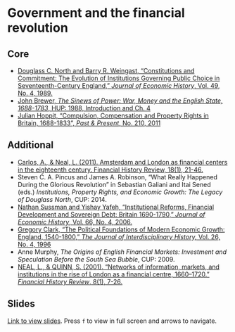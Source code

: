 # Government and the financial revolution

## Core

+ [Douglass C. North and Barry R. Weingast, "Constitutions and Commitment: The Evolution of Institutions Governing Public Choice in Seventeenth-Century England," *Journal of Economic History*, Vol. 49, No. 4, 1989.](https://www.jstor.org/stable/2122739)
+ [John Brewer, *The Sinews of Power: War, Money and the English State, 1688-1783*, HUP: 1988, Introduction and Ch. 4](https://ebookcentral.proquest.com/lib/kcl/reader.action?docID=179738&ppg=11)
+ [Julian Hoppit, "Compulsion, Compensation and Property Rights in Britain, 1688-1833", *Past & Present*, No. 210, 2011](https://academic.oup.com/past/article-lookup/doi/10.1093/pastj/gtq060)

## Additional

+ [Carlos, A., & Neal, L. (2011). Amsterdam and London as financial centers in the eighteenth century. Financial History Review, 18(1), 21-46.](https://doi.org/10.1017/S0968565010000338){target="_blank"}
+ Steven C. A. Pincus and James A. Robinson, "What Really Happened During the Glorious Revolution" in Sebastian Galiani and Itai Sened (eds.) *Institutions, Property Rights, and Economic Growth: The Legacy of Douglass North*, CUP: 2014.
+ [Nathan Sussman and Yishay Yafeh, "Institutional Reforms, Financial Development and Sovereign Debt: Britain 1690-1790," *Journal of Economic History*, Vol. 66, No. 4, 2006.](https://www.jstor.org/stable/4501108){target="_blank"}
+ [Gregory Clark, "The Political Foundations of Modern Economic Growth: England, 1540-1800," *The Journal of Interdisciplinary History,* Vol. 26, No. 4, 1996](https://www.jstor.org/stable/pdf/205042.pdf){target="_blank"}
+ Anne Murphy, *The Origins of English Financial Markets: Investment and Speculation Before the South Sea Bubble*, CUP: 2009.
+ [NEAL, L., & QUINN, S. (2001). "Networks of information, markets, and institutions in the rise of London as a financial centre, 1660–1720." *Financial History Review*, 8(1), 7-26.](https://doi.org/10.1017/S0968565001000130){target="_blank"}

## Slides

[Link to view slides](https://gabrielfgm.github.io/beh-slides/04_gov_finance#1). Press `f` to view in full screen and arrows to navigate.

